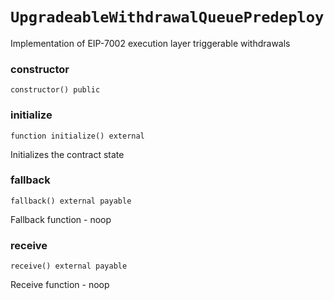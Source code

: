 # `UpgradeableWithdrawalQueuePredeploy`

Implementation of EIP-7002 execution layer triggerable withdrawals

### constructor

```solidity
constructor() public
```

### initialize

```solidity
function initialize() external
```

Initializes the contract state

### fallback

```solidity
fallback() external payable
```

Fallback function - noop

### receive

```solidity
receive() external payable
```

Receive function - noop

